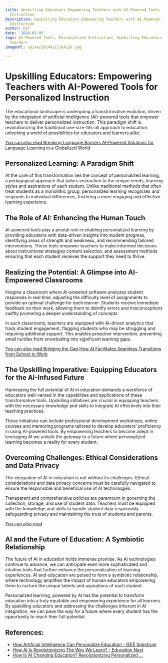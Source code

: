 ```yaml
---
title: Upskilling Educators Empowering Teachers with AI-Powered Tools for Personalized
  Instruction
description: Upskilling Educators Empowering Teachers with AI-Powered Tools for Personalized
  Instruction
author: Usf
date: '2024-01-05'
tags: AI-Powered Tools, Personalized Instruction, Upskilling Educators, Empowering
  Teachers
imageUrl: /pixa/20240117164226.jpg

---
```

# Upskilling Educators: Empowering  Teachers with AI-Powered Tools for Personalized Instruction

The  educational landscape is undergoing a transformative evolution, driven by the integration of artificial  intelligence (AI)-powered tools that empower teachers to deliver  personalized instruction. This paradigm shift is revolutionizing the traditional  one-size-fits-all approach to education unlocking a world of possibilities for educators and learners alike.

[You can also read Breaking Language Barriers AI-Powered Solutions for Language Learning in a Globalized World](Breaking%20Language%20Barriers%20AI-Powered%20Solutions%20for%20Language%20Learning%20in%20a%20Globalized%20World)


## Personalized Learning: A Paradigm  Shift

At the core of  this transformation lies the concept of personalized learning,  a pedagogical approach that tailors instruction to the unique needs, learning styles  and  aspirations of each student.  Unlike traditional  methods  that often treat students as a monolithic  group, personalized learning recognizes and responds to individual  differences, fostering a more engaging and effective learning experience.

## The Role of AI: Enhancing the Human Touch

AI-powered tools play a  pivotal role in enabling personalized learning by providing educators with data-driven insights into student progress, identifying  areas of strength  and weakness, and recommending tailored  interventions. These tools empower teachers to make informed decisions about instructional strategies content selection,  and assessment methods ensuring that each student receives the support they need to thrive.

## Realizing the Potential: A  Glimpse  into AI-Empowered Classrooms

Imagine a classroom where AI-powered software analyzes student responses in real time, adjusting the  difficulty level of assignments to provide an optimal challenge for each learner. Students receive immediate  feedback on their work, allowing them to identify  errors and misconceptions  swiftly promoting  a deeper understanding of concepts.

In such classrooms, teachers are equipped with AI-driven analytics that track student  engagement, flagging students who may be struggling and requiring additional support. This enables proactive intervention,  preventing small hurdles from snowballing into significant learning gaps.

[You can also read Bridging the Gap How AI Facilitates Seamless Transitions from School  to Work](Bridging%20the%20Gap%20How%20AI%20Facilitates%20Seamless%20Transitions%20from%20School%20to%20Work)


## The Upskilling Imperative: Equipping Educators for the AI-Infused Future

Harnessing the full potential of AI in education demands a workforce of educators well-versed in the capabilities and applications of these transformative tools.  Upskilling initiatives are  crucial in equipping teachers with the necessary  knowledge and skills  to integrate AI effectively into their teaching practices.

These initiatives can  include professional development workshops, online courses and mentoring programs tailored to develop educators' proficiency in  using AI-powered tools. By empowering teachers  to become adept in leveraging AI we  unlock the gateway to a  future where personalized learning becomes a reality for every  student.

## Overcoming Challenges:  Ethical  Considerations and Data Privacy

The integration of  AI in education is not without its challenges. Ethical considerations and data privacy concerns must  be carefully navigated to ensure the responsible and beneficial use of AI technologies.

Transparent and comprehensive policies are paramount in governing the collection, storage,  and use of student data. Teachers must be equipped with the knowledge and skills to handle student data responsibly safeguarding privacy and maintaining the trust of students and parents.

[You can also read ]()


## AI and the Future of Education: A Symbiotic Relationship

The  future of AI in education  holds immense promise. As AI technologies  continue to advance, we can anticipate even more sophisticated and intuitive tools that further enhance the personalization of learning experiences. AI and education are poised to form a symbiotic relationship, where technology amplifies the impact of  human educators empowering them to nurture the unique talents  and aspirations of each  student.

Personalized learning,  powered by  AI has the potential to transform  education into a  truly equitable and  empowering experience for all learners. By upskilling educators and addressing the challenges inherent in AI integration,  we  can pave the way for a future where every  student has the opportunity to reach their full potential.

## References:
- [How Artificial Intelligence Can Personalize Education - IEEE Spectrum](https://spectrum.ieee.org/how-ai-can-personalize-education)
- [How AI Is Revolutionizing The Way We Learn? - Education Next](https://www.educationnext.in/posts/how-ai-is-revolutionizing-the-way-we-learn)
- [How Is AI Changing Education? Revolutionizing Personalized ...](https://www.graygroupintl.com/blog/how-is-ai-changing-education)
